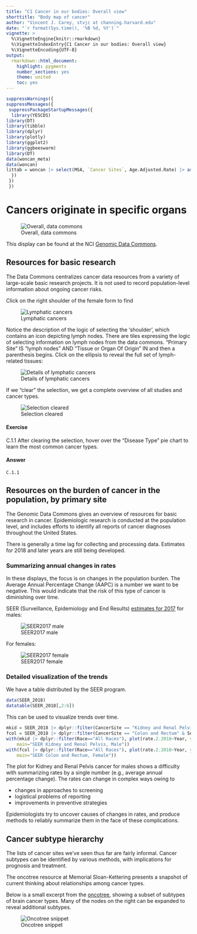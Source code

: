 ```yaml
---
title: "C1 Cancer in our bodies: Overall view"
shorttitle: "Body map of cancer"
author: "Vincent J. Carey, stvjc at channing.harvard.edu"
date: "`r format(Sys.time(), '%B %d, %Y')`"
vignette: >
  %\VignetteEngine{knitr::rmarkdown}
  %\VignetteIndexEntry{C1 Cancer in our bodies: Overall view}
  %\VignetteEncoding{UTF-8}
output:
  rmarkdown::html_document:
    highlight: pygments
    number_sections: yes
    theme: united
    toc: yes
---
```


```r
suppressWarnings({
suppressMessages({
 suppressPackageStartupMessages({
  library(YESCDS)
library(DT)
library(tibble)
library(dplyr)
library(plotly)
library(ggplot2)
library(ggbeeswarm)
library(DT)
data(woncan_meta)
data(woncan)
littab = woncan |> select(MSA, `Cancer Sites`, Age.Adjusted.Rate) |> as.data.frame()
  })
 })
 })
```

# Cancers originate in specific organs

![Overall, data commons](images/bodymap.jpg)

This display can be found at the NCI [Genomic Data Commons](https://portal.gdc.cancer.gov/).

## Resources for basic research

The Data Commons centralizes cancer data resources from a variety of
large-scale basic research projects.  It is not used to record population-level
information about ongoing cancer risks.

Click on the right shoulder of the female form to find

![Lymphatic cancers](images/lymphlogic.png)

Notice the description of the logic of selecting the 'shoulder', which
contains an icon depicting lymph nodes.  There are tiles expressing
the logic of selecting information on lymph nodes from the
data commons.  "Primary Site" IS "lymph nodes" AND "Tissue or Organ
Of Origin" IN and then a parenthesis begins.  Click on the
ellipsis to reveal the full set of lymph-related tissues:

![Details of lymphatic cancers](images/lymExpanded.png)

If we "clear" the selection, we get a complete overview of
all studies and cancer types.

![Selection cleared](images/clearGDC.png)

#### Exercise

C.1.1 After clearing the selection, hover over the
"Disease Type" pie chart to learn the most common cancer types.

#### Answer

```
C.1.1
```

## Resources on the burden of cancer in the population, by primary site

The Genomic Data Commons gives an overview of resources for basic
research in cancer.  Epidemiologic research is conducted at
the population level, and includes efforts to identify all
reports of cancer diagnoses throughout the United States.

There is generally a time lag for collecting and processing data.
Estimates for 2018 and later years are still being developed.

### Summarizing annual changes in rates

In these displays, the focus is on changes in the population burden.
The Average Annual Percentage Change (AAPC) is a number we want
to be negative.  This would indicate that the risk of this
type of cancer is diminishing over time.

SEER (Surveillance, Epidemiology and End Results)
[estimates for 2017](https://seer.cancer.gov/statistics/preliminary-estimates/preliminary.html) for
males:

![SEER2017 male](images/SEERMALE.jpg)

For females:

![SEER2017 female](images/SEERFEMALE.jpg)

### Detailed visualization of the trends

We have a table distributed by the SEER program.

```r
data(SEER_2018)
datatable(SEER_2018[,2:6])
```

This can be used to visualize trends over time.
```r
mkid = SEER_2018 |> dplyr::filter(CancerSite == "Kidney and Renal Pelvis" & Sex == "Male") 
fcol = SEER_2018 |> dplyr::filter(CancerSite == "Colon and Rectum" & Sex == "Female") 
with(mkid |> dplyr::filter(Race=="All Races"), plot(rate.2.2018~Year, ylab="Incidence per 100000", xlab="Year",
    main="SEER Kidney and Renal Pelvis, Male"))
with(fcol |> dplyr::filter(Race=="All Races"), plot(rate.2.2018~Year, ylab="Incidence per 100000", xlab="Year",
    main="SEER Colon and Rectum, Female"))
```

The plot for Kidney and Renal Pelvis cancer for males shows a difficulty
with summarizing rates by a single number (e.g., average annual percentage change).
The rates can change in complex ways owing to

- changes in approaches to screening
- logistical problems of reporting
- improvements in preventive strategies

Epidemiologists try to uncover causes of changes in rates, and produce methods to
reliably summarize them in the face of these complications.

<!--
dim(mkid)
with(mkid |> dplyr::filter(Race=="All Races" & Year >= 2013), lm(rate.2.2018~Year))
with(mkid |> dplyr::filter(Race=="All Races" & Year >= 2013), plot(rate.2.2018~Year))
6/17
17+.35*17
with(mkid |> dplyr::filter(Race=="All Races"), plot(rate.2.2018~I(Year-2000)))
with(mkid |> dplyr::filter(Race=="All Races"), lm(rate.2.2018~I(Year-2000)))
.34/17
with(mpanc |> dplyr::filter(Race=="All Races"), lm(rate.2.2018~I(Year-2000)))
.125/12.89
head(mkid)
head(mpanc)
SEER_2018 |> dplyr::filter(CancerSite == "Leukemia" & Sex == "Male")  -> mleuk
head(mleuk)
SEER_2018 |> dplyr::filter(CancerSite == "Lung and Bronchus" & Sex == "Male")  -> mlung
head(mlung)
with(mlung |> dplyr::filter(Race=="All Races"), lm(rate.2.2018~I(Year-2000)))
with(mlung |> dplyr::filter(Race=="All Races"), plot(rate.2.2018~I(Year-2000)))
-1.8.88.7
-1.8/88.7
with(mlung |> dplyr::filter(Race=="All Races" & Year >=2013), plot(rate.2.2018~I(Year-2000)))
with(mlung |> dplyr::filter(Race=="All Races" & Year >=2013), lm(rate.2.2018~I(Year-2000)))
-2.06/91.5
-->


## Cancer subtype hierarchy

The lists of cancer sites we've seen thus far are
fairly informal.  Cancer subtypes can be identified by
various methods, with implications for prognosis and treatment.

The oncotree resource at Memorial Sloan-Kettering presents a snapshot
of current thinking about relationships among cancer types.

Below is a small excerpt from the [oncotree](http://oncotree.mskcc.org/#/home), showing a subset
of subtypes of brain cancer types.  Many of the nodes on the right
can be expanded to reveal additional subtypes.

![Oncotree snippet](images/oncotreeSNIP.jpg)
